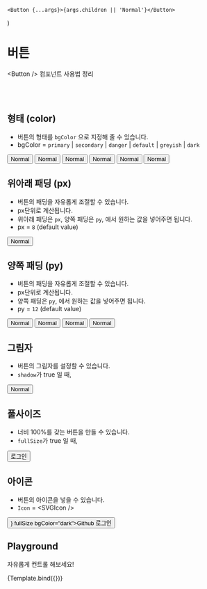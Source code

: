 
<Meta title="components/button" component={Button} />

	<Button {...args}>{args.children || 'Normal'}</Button>
)

# 버튼

&lt;Button /&gt; 컴포넌트 사용법 정리

<br />
<br />

## 형태 (color)

- 버튼의 형태를 `bgColor` 으로 지정해 줄 수 있습니다.
- bgColor = `primary` | `secondary` | `danger` | `default` | `greyish` | `dark`

<Canvas>
	<Story name="bgColor">
		<Button bgColor="primary">Normal</Button>
		<Button bgColor="secondary">Normal</Button>
		<Button bgColor="danger">Normal</Button>
		<Button bgColor="default">Normal</Button>
		<Button bgColor="greyish">Normal</Button>
		<Button bgColor="dark">Normal</Button>
	</Story>
</Canvas>

<br />

## 위아래 패딩 (px)

- 버튼의 패딩을 자유롭게 조절할 수 있습니다.
- px단위로 계산됩니다.
- 위아래 패딩은 `px`, 양쪽 패딩은 `py`, 에서 원하는 값을 넣어주면 됩니다.
- px = `8` (default value)

<Canvas>
	<Story name="PaddingX">
		<Button px={20}>Normal</Button>
	</Story>
</Canvas>

<br />

## 양쪽 패딩 (py)

- 버튼의 패딩을 자유롭게 조절할 수 있습니다.
- px단위로 계산됩니다.
- 양쪽 패딩은 `py`, 에서 원하는 값을 넣어주면 됩니다.
- py = `12` (default value)

<Canvas>
	<Story name="PaddingY">
		<Button py={20}>Normal</Button>
		<Button py={20}>Normal</Button>
		<Button py={20}>Normal</Button>
		<Button py={35}>Normal</Button>
	</Story>
</Canvas>

<br />

## 그림자

- 버튼의 그림자를 설정할 수 있습니다.
- `shadow`가 true 일 때,

<Canvas>
	<Story name="Shadow">
		<Button shadow>Normal</Button>
	</Story>
</Canvas>

<br />

## 풀사이즈

- 너비 100%를 갖는 버튼을 만들 수 있습니다.
- `fullSize`가 true 일 때,

<Canvas>
	<Story name="fullSize">
		<Button fullSize>로그인</Button>
	</Story>
</Canvas>

<br />



## 아이콘

- 버튼의 아이콘을 넣을 수 있습니다.
- `Icon` = &lt;SVGIcon /&gt;

<Canvas>
	<Story name="Icon">
		<Button Icon={<GithubIcon />} fullSize bgColor="dark">Github 로그인</Button>
	</Story>
</Canvas>

<br />

## Playground

자유롭게 컨트롤 해보세요!

<Canvas>
	<Story
		name="Playground"
		argTypes={{
			onClick: {
				table: {
					disable: true
				}
			},
			className: {
				table: {
					disable: true
				}
			},
			type: {
				table: {
					disable: true
				}
			},
			bgColor: {
				description: '버튼 타입 (색상)'
			},
			fullSize: {
				description: '크기 100% 여부'
			},
			px: {
				description: 'padding-x 값'
			},
			py: {
				description: 'padding-y 값'
			},
			shadow: {
				description: '그림자 여부'
			},
			Icon: {
				description: '버튼 아이콘'
			},
			children: {
				description: '버튼 텍스트',
				control: 'text'
			}
		}}
	>
		{Template.bind({})}
	</Story>
</Canvas>

<ArgsTable story="Playground" />
